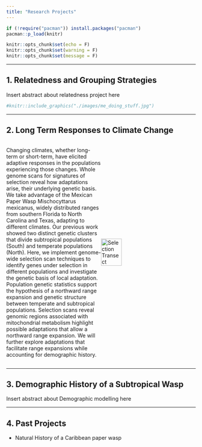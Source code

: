 ```yaml
---
title: "Research Projects"
---
```


```r

if (!require("pacman")) install.packages("pacman")
pacman::p_load(knitr)

knitr::opts_chunk$set(echo = F)
knitr::opts_chunk$set(warning = F)
knitr::opts_chunk$set(message = F)
```


<style>
body {text-align: left}
</style>

___

## 1. Relatedness and Grouping Strategies

Insert abstract about relatedness project here 

```r
#knitr::include_graphics("./images/me_doing_stuff.jpg")
```
   
___

## 2. Long Term Responses to Climate Change

<div style="display: flex; align-items: center;">
  <p style="width: 50%;">
  Changing climates, whether long-term or short-term, have elicited adaptive responses in the populations experiencing those changes. Whole genome scans for signatures of selection reveal how adaptations arise, their underlying genetic basis. We take advantage of the Mexican Paper Wasp Mischocyttarus mexicanus, widely distributed ranges from southern Florida to North Carolina and Texas, adapting to different climates. Our previous work showed two distinct genetic clusters that divide subtropical populations (South) and temperate populations (North). Here, we implement genome-wide selection scan techniques to identify genes under selection in different populations and investigate the genetic basis of local adaptation. Population genetic statistics support the hypothesis of a northward range expansion and genetic structure between temperate and subtropical populations. Selection scans reveal genomic regions associated with mitochondrial metabolism highlight possible adaptations that allow a northward range expansion. We will further explore adaptations that facilitate range expansions while accounting for demographic history.
  </p>
  <img src="./images/Rough_Selection_FL_Transect.png" alt="Selection Transect" style="width: 60%; margin-right: 10px;">
</div>

___

## 3. Demographic History of a Subtropical Wasp

Insert abstract about Demographic modelling here

___

## 4. Past Projects

* Natural History of a Caribbean paper wasp